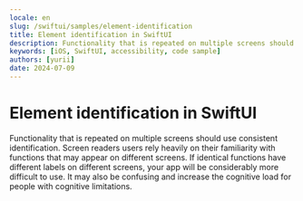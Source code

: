 ```yaml
---
locale: en
slug: /swiftui/samples/element-identification
title: Element identification in SwiftUI
description: Functionality that is repeated on multiple screens should use consistent identification.
keywords: [iOS, SwiftUI, accessibility, code sample]
authors: [yurii]
date: 2024-07-09
---
```


# Element identification in SwiftUI

Functionality that is repeated on multiple screens should use consistent identification. Screen readers users rely heavily on their familiarity with functions that may appear on different screens. If identical functions have different labels on different screens, your app will be considerably more difficult to use. It may also be confusing and increase the cognitive load for people with cognitive limitations.

<CodeSample id="element-identification" framework="swiftui" locale="en"/>
